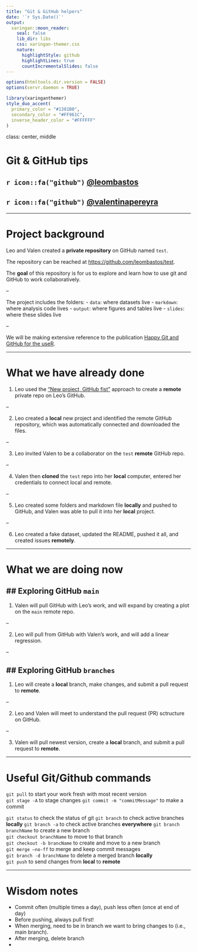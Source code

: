 ```yaml
---
title: "Git & GitHub helpers"
date: '`r Sys.Date()`'
output:
  xaringan::moon_reader:
    seal: false
    lib_dir: libs
    css: xaringan-themer.css
    nature:
      highlightStyle: github
      highlightLines: true
      countIncrementalSlides: false
---
```


```r
options(htmltools.dir.version = FALSE)
options(servr.daemon = TRUE)
```

```r
library(xaringanthemer)
style_duo_accent(
  primary_color = "#1381B0",
  secondary_color = "#FF961C",
  inverse_header_color = "#FFFFFF"
)
```

class: center, middle

# Git & GitHub tips  
## `r icon::fa("github")` [@leombastos](https://github.com/leombastos)  
## `r icon::fa("github")` [@valentinapereyra](https://github.com/valentinapereyra)  

---

# Project background  
Leo and Valen created a **private repository** on GitHub named `test`. 

The repository can be reached at [https://github.com/leombastos/test](https://github.com/leombastos/test).  

The **goal** of this repository is for us to explore and learn how to use git and GitHub to work collaboratively.  

--

The project includes the folders:
- `data`: where datasets live
- `markdown`: where analysis code lives
- `output`: where figures and tables live
- `slides`: where these slides live

--

We will be making extensive reference to the publication [Happy Git and GitHub for the useR](https://happygitwithr.com).

---

# What we have already done  
1. Leo used the ["New project, GitHub fist"](https://happygitwithr.com/new-github-first.html) approach to create a **remote** private repo on Leo's GitHub.

--

2. Leo created a **local** new project and identified the remote GitHub repository, which was automatically connected and downloaded the files.

--

3. Leo invited Valen to be a collaborator on the `test` **remote** GitHub repo.

--

4. Valen then **cloned** the `test` repo into her **local** computer, entered her credentials to connect local and remote.  

--

5. Leo created some folders and markdown file **locally** and pushed to GitHub, and Valen was able to pull it into her **local** project.  

--

6. Leo created a fake dataset, updated the README, pushed it all, and created issues **remotely**.

---

# What we are doing now  
## Exploring GitHub `main`   
--

1. Valen will pull GitHub with Leo's work, and will expand by creating a plot on the `main` remote repo.  

--

2. Leo will pull from GitHub with Valen's work, and will add a linear regression.

--

## Exploring GitHub `branches`  
--

1. Leo will create a **local** branch, make changes, and submit a pull request to **remote**.

--

2. Leo and Valen will meet to understand the pull request (PR) sctructure on GitHub.  

--

3. Valen will pull newest version, create a **local** branch, and submit a pull request to **remote**.


---

# Useful Git/Github commands  
`git pull` to start your work fresh with most recent version  
`git stage -A` to stage changes
`git commit -m "commitMessage"` to make a commit 

`git status` to check the status of git
`git branch` to check active branches **locally**
`git branch -a` to check active branches **everywhere**
`git branch branchName` to create a new branch  
`git checkout branchName` to move to that branch  
`git checkout -b brancName` to create and move to a new branch  
`git merge –no-ff` to merge and keep commit messages  
`git branch -d branchName` to delete a merged branch **locally**  
`git push` to send changes from **local** to **remote**


---

# Wisdom notes  
- Commit often (multiple times a day), push less often (once at end of day)  
- Before pushing, always pull first!  
- When merging, need to be in branch we want to bring changes to (i.e., main branch).   
- After merging, delete branch  
- 






